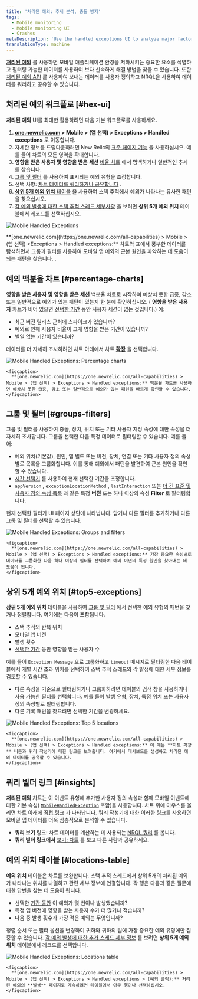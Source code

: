 ```yaml
---
title: '처리된 예외: 추세 분석, 충돌 방지'
tags:
  - Mobile monitoring
  - Mobile monitoring UI
  - Crashes
metaDescription: 'Use the handled exceptions UI to analyze major factors contributing to poor mobile app experience, and use filterable data to find a resolution.'
translationType: machine
---
```







[**처리된 예외**](/docs/mobile-monitoring/mobile-monitoring-ui/crashes/introduction-mobile-handled-exceptions) 를 사용하면 모바일 애플리케이션 환경을 저하시키는 중요한 요소를 식별하고 필터링 가능한 데이터를 사용하여 보다 신속하게 해결 방법을 찾을 수 있습니다. 또한 [처리된 예외 API](/docs/mobile-monitoring/mobile-monitoring-ui/crashes/introduction-mobile-handled-exceptions#hex-api) 를 사용하여 보내는 데이터를 사용자 정의하고 NRQL을 사용하여 데이터를 쿼리하고 공유할 수 있습니다.

## 처리된 예외 워크플로 [#hex-ui]

**처리된 예외** UI를 최대한 활용하려면 다음 기본 워크플로를 사용하세요.

1. **[one.newrelic.com](https://one.newrelic.com/all-capabilities) > Mobile > (앱 선택) > Exceptions > Handled exceptions** 로 이동합니다.
2. 자세한 정보를 드릴다운하려면 New Relic의 [표준 페이지 기능](/docs/data-analysis/user-interface-functions/view-your-data/standard-page-functions) 을 사용하십시오. 예를 들어 차트의 모든 영역을 확대합니다.
3. **영향을 받은 사용자 및 영향을 받은** **세션** [비율 차트](#percentage-charts) 에서 명백하거나 일반적인 추세를 찾습니다.
4. [그룹 및 필터](#groups-filters) 를 사용하여 표시되는 예외 유형을 조정합니다.
5. 선택 사항: [차트 데이터를 쿼리하거나 공유합니다](#insights) .
6. [**상위 5개 예외 위치** 테이블](#top5-exceptions) 을 사용하여 스택 추적에서 예외가 나타나는 유사한 패턴을 찾으십시오.
7. [각 예외 발생에 대한 스택 추적 스레드 세부사항](/docs/mobile-monitoring/mobile-monitoring-ui/crashes/handled-exceptions-occurrences) 을 보려면 **상위 5개 예외 위치** 테이블에서 레코드를 선택하십시오.

<img
  title="Mobile Handled Exceptions"
  alt="Mobile Handled Exceptions"
  src={mobileHandledExceptionsSummary}
/>

<figcaption>
  **[one.newrelic.com](https://one.newrelic.com/all-capabilities) > Mobile > (앱 선택) >Exceptions > Handled exceptions:** 차트와 표에서 풍부한 데이터를 탐색하면서 그룹과 필터를 사용하여 모바일 앱 예외의 근본 원인을 파악하는 데 도움이 되는 패턴을 찾습니다. .
</figcaption>

## 예외 백분율 차트 [#percentage-charts]

**영향을 받은 사용자 및 영향을 받은** **세션** 백분율 차트로 시작하여 예상치 못한 급증, 감소 또는 일반적으로 예외가 있는 패턴이 있는지 한 눈에 확인하십시오. ( **영향을 받은 사용자** 차트가 비어 있으면 [선택한 기간](/docs/apm/new-relic-apm/ui-functions/time-picker-setting-time-periods-view-data) 동안 사용자 세션이 없는 것입니다.) 예:

* 최근 버전 릴리스 근처에 스파이크가 있습니까?
* 예외로 인해 사용자 비율이 크게 영향을 받은 기간이 있습니까?
* 별일 없는 기간이 있습니까?

데이터를 더 자세히 조사하려면 차트 아래에서 차트 [**확장**](#top5-image) 을 선택합니다.

<CollapserGroup>
  <Collapser
    id="percentage-charts-image"
    title="예외 백분율 차트 예"
  >
    <img
      title="Mobile Handled Exceptions: Percentage charts"
      alt="Mobile Handled Exceptions: Percentage charts"
      src={mobileHandledExceptionPercentages}
    />

    <figcaption>
      **[one.newrelic.com](https://one.newrelic.com/all-capabilities) > Mobile > (앱 선택) > Exceptions > Handled exceptions:** 백분율 차트를 사용하면 예상치 못한 급증, 감소 또는 일반적으로 예외가 있는 패턴을 빠르게 확인할 수 있습니다.
    </figcaption>
  </Collapser>
</CollapserGroup>

## 그룹 및 필터 [#groups-filters]

그룹 및 필터를 사용하여 충돌, 장치, 위치 또는 기타 사용자 지정 속성에 대한 속성을 더 자세히 조사합니다. 그룹을 선택한 다음 특정 데이터로 필터링할 수 있습니다. 예를 들어:

* 예외 위치(기본값), 원인, 앱 빌드 또는 버전, 장치, 연결 또는 기타 사용자 정의 속성별로 목록을 그룹화합니다. 이를 통해 예외에서 패턴을 발견하여 근본 원인을 확인할 수 있습니다.
* [시간 선택기](/docs/apm/new-relic-apm/ui-functions/time-picker-setting-time-periods-view-data) 를 사용하여 현재 선택한 기간을 조정합니다.
* `appVersion` , `exceptionLocationMethod` , `lastInteraction` 또는 [더 긴 표준 및 사용자 정의 속성 목록](/docs/insights/insights-data-sources/default-data/mobile-events-attributes) 과 같은 특정 **버전** 또는 하나 이상의 속성 **Filter** 로 필터링합니다.

현재 선택한 필터가 UI 페이지 상단에 나타납니다. 닫거나 다른 필터를 추가하거나 다른 그룹 및 필터를 선택할 수 있습니다.

<CollapserGroup>
  <Collapser
    id="groups-filters-image"
    title="그룹 및 필터 예"
  >
    <img
      title="Mobile Handled Exceptions: Groups and filters"
      alt="Mobile Handled Exceptions: Groups and filters"
      src={mobileHandledExceptionGroups}
    />

    <figcaption>
      **[one.newrelic.com](https://one.newrelic.com/all-capabilities) > Mobile > (앱 선택) > Exceptions > Handled exceptions:** 가장 중요한 속성별로 데이터를 그룹화한 다음 하나 이상의 필터를 선택하여 예외 이면의 특정 원인을 찾아내는 데 도움이 됩니다.
    </figcaption>
  </Collapser>
</CollapserGroup>

## 상위 5개 예외 위치 [#top5-exceptions]

**상위 5개 예외 위치** 테이블을 사용하여 [그룹 및 필터](#groups-filters) 에서 선택한 예외 유형의 패턴을 찾거나 정렬합니다. 여기에는 다음이 포함됩니다.

* 스택 추적의 반복 위치
* 모바일 앱 버전
* 발생 횟수
* [선택한 기간](/docs/apm/new-relic-apm/ui-functions/time-picker-setting-time-periods-view-data) 동안 영향을 받는 사용자 수

예를 들어 `Exception Message` 으로 그룹화하고 `timeout` 메시지로 필터링한 다음 테이블에서 개별 시간 초과 위치를 선택하여 스택 추적 스레드와 각 발생에 대한 세부 정보를 검토할 수 있습니다.

* 다른 속성을 기준으로 필터링하거나 그룹화하려면 테이블의 검색 창을 사용하거나 사용 가능한 필터를 선택합니다. 예를 들어 발생 유형, 장치, 특정 위치 또는 사용자 정의 속성별로 필터링합니다.
* 다른 기록 패턴을 찾으려면 선택한 기간을 변경하세요.

<CollapserGroup>
  <Collapser
    id="top5-image"
    title="상위 5개 예외 위치의 예"
  >
    <img
      title="Mobile Handled Exceptions: Top 5 locations"
      alt="Mobile Handled Exceptions: Top 5 locations"
      src={mobileHandledExceptionLocations}
    />

    <figcaption>
      **[one.newrelic.com](https://one.newrelic.com/all-capabilities) > Mobile > (앱 선택) > Exceptions > Handled exceptions:** 이 예는 **차트 확장** 버튼과 쿼리 작성기에 대한 링크를 보여줍니다. 여기에서 대시보드를 생성하고 처리된 예외 데이터를 공유할 수 있습니다.
    </figcaption>
  </Collapser>
</CollapserGroup>

## 쿼리 빌더 링크 [#insights]

**처리된 예외** 차트는 이 이벤트 유형에 추가한 사용자 정의 속성과 함께 모바일 이벤트에 대한 기본 속성( [`MobileHandledException`](/docs/insights/insights-data-sources/default-data/mobile-events-attributes#mobilehandledexception-attributes) 포함)을 사용합니다. 차트 위에 마우스를 올리면 차트 아래에 [직접 링크](#top5-image) 가 나타납니다. 쿼리 작성기에 대한 이러한 링크를 사용하면 모바일 앱 데이터를 더욱 심층적으로 분석할 수 있습니다.

* **쿼리 보기** 링크: 차트 데이터를 계산하는 데 사용되는 [NRQL 쿼리](/docs/insights/new-relic-insights/using-new-relic-query-language/using-nrql) 를 봅니다.
* **쿼리 빌더 링크에서** [보기: 차트](/docs/insights/new-relic-insights/using-insights-interface/query-page-creating-editing-nrql-queries) 를 보고 다른 사람과 공유하세요.

## 예외 위치 테이블 [#locations-table]

**예외 위치** 테이블은 차트를 보완합니다. 스택 추적 스레드에서 상위 5개의 처리된 예외가 나타나는 위치를 나열하고 관련 세부 정보에 연결합니다. 각 행은 다음과 같은 질문에 대한 답변을 찾는 데 도움이 됩니다.

* 선택한 [기간 동안](#time-period) 이 예외가 몇 번이나 발생했습니까?
* 특정 앱 버전에 영향을 받는 사용자 수가 더 많거나 적습니까?
* 다음 중 발생 횟수가 가장 적은 예외는 무엇입니까?

정렬 순서 또는 필터 옵션을 변경하여 귀하와 귀하의 팀에 가장 중요한 예외 유형에만 집중할 수 있습니다. [각 예외 발생에 대한 추가 스레드 세부 정보](/docs/mobile-monitoring/mobile-monitoring-ui/crashes/handled-exceptions-occurrences) 를 보려면 **상위 5개 예외 위치** 테이블에서 레코드를 선택합니다.

<CollapserGroup>
  <Collapser
    id="table-image"
    title="예외 위치 테이블 예"
  >
    <img
      title="Mobile Handled Exceptions: Locations table"
      alt="Mobile Handled Exceptions: Locations table"
      src={mobileHandledExceptionSummary}
    />

    <figcaption>
      **[one.newrelic.com](https://one.newrelic.com/all-capabilities) > Mobile > (앱 선택) > Exceptions > Handled exceptions > (예외 클릭):** 처리된 예외의 **발생** 페이지로 계속하려면 테이블에서 아무 행이나 선택하십시오.
    </figcaption>
  </Collapser>
</CollapserGroup>